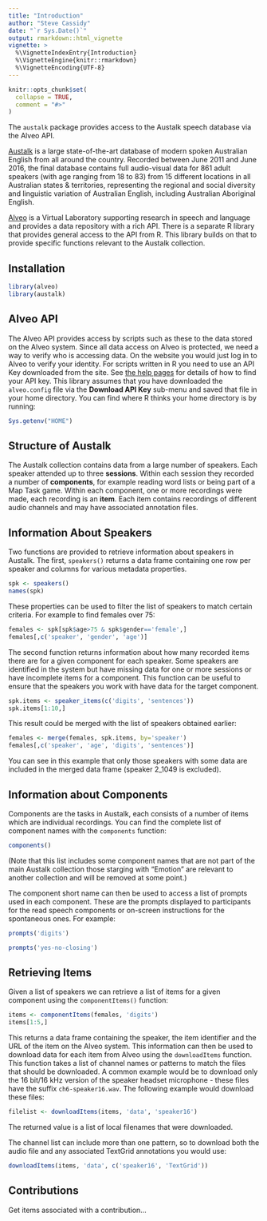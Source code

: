 ```yaml
---
title: "Introduction"
author: "Steve Cassidy"
date: "`r Sys.Date()`"
output: rmarkdown::html_vignette
vignette: >
  %\VignetteIndexEntry{Introduction}
  %\VignetteEngine{knitr::rmarkdown}
  %\VignetteEncoding{UTF-8}
---
```


```r
knitr::opts_chunk$set(
  collapse = TRUE,
  comment = "#>"
)
```

The `austalk` package provides access to the Austalk speech database via the Alveo API. 

[Austalk](https://austalk.edu.au/) is a large state-of-the-art database of modern spoken Australian English from all around the country. Recorded between June 2011 and June 2016, the final database contains full audio-visual data for 861 adult speakers (with age ranging from 18 to 83) from 15 different locations in all Australian states & territories, representing the regional and social diversity and linguistic variation of Australian English, including Australian Aboriginal English.

[Alveo](https://alveo.edu.au/) is a Virtual Laboratory supporting research in speech and 
language and provides a data repository with a rich API.   There is a separate R library
that provides general access to the API from R.  This library builds on that to provide
specific functions relevant to the Austalk collection.

## Installation

```r
library(alveo)
library(austalk)
```

## Alveo API

The Alveo API provides access by scripts such as these to the data stored on 
the Alveo system.  Since all data access on Alveo is protected, we need a way
to verify who is accessing data.  On the website you would just log in to Alveo
to verify your identity.  For scripts written in R you need to use an API Key downloaded
from the site.  See [the help pages](http://alveo.edu.au/documentation/getting-access-to-alveo-and-galaxy/whats-an-api-key/) for details of how to find your API key.   This library assumes that you
have downloaded the `alveo.config` file via the **Download API Key** sub-menu and 
saved that file in your home directory. You can find where R thinks your home directory 
is by running:

```r
Sys.getenv("HOME")
```

## Structure of Austalk

The Austalk collection contains data from a large number of speakers. Each speaker
attended up to three **sessions**. Within each session they recorded a number of
**components**, for example reading word lists or being part of a Map Task game.  Within
each component, one or more recordings were made, each recording is an **item**.   Each
item contains recordings of different audio channels and may have associated 
annotation files.

## Information About Speakers

Two functions are provided to retrieve information about speakers in Austalk.  The first,
`speakers()` returns a data frame containing one row per speaker and columns for various 
metadata properties. 

```r
spk <- speakers()
names(spk)
```
These properties can be used to filter the list of speakers to match certain criteria. For
example to find females over 75:

```r
females <- spk[spk$age>75 & spk$gender=='female',]
females[,c('speaker', 'gender', 'age')]
```

The second function returns information about how many recorded items there are for a given
component for each speaker.  Some speakers are identified in the system but have missing data
for one or more sessions or have incomplete items for a component.   This function can be useful to 
ensure that the speakers you work with have data for the target component.  

```r
spk.items <- speaker_items(c('digits', 'sentences'))
spk.items[1:10,]
```

This result could be merged with the list of speakers obtained earlier:

```r
females <- merge(females, spk.items, by='speaker')
females[,c('speaker', 'age', 'digits', 'sentences')]
```

You can see in this example that only those speakers with some data are included in the merged data frame
(speaker 2_1049 is excluded).


## Information about Components

Components are the tasks in Austalk, each consists of a number of items which are individual recordings.
You can find the complete list of component names with the `components` function:

```r
components()
```

(Note that this list includes some component names that are not part of the main Austalk collection
those starging with "Emotion" are relevant to another collection and will be removed at some point.)

The component short name can then be used to access a list of prompts used in each component. These 
are the prompts displayed to participants for the read speech components or on-screen instructions for
the spontaneous ones.  For example:

```r
prompts('digits')
```

```r
prompts('yes-no-closing')
```

## Retrieving Items

Given a list of speakers we can retrieve a list of items for a given component using the `componentItems()` function:

```r
items <- componentItems(females, 'digits')
items[1:5,]
```

This returns a data frame containing the speaker, the item identifier and the URL of the item on the
Alveo system. This information can then be used to download data for each item from Alveo using the 
`downloadItems` function.  This function takes a list of channel names or patterns to match
the files that should be downloaded.  A common example would be to download only the 16 bit/16 kHz
version of the speaker headset microphone - these files have the suffix `ch6-speaker16.wav`. The
following example would download these files:

```r
filelist <- downloadItems(items, 'data', 'speaker16')
```
The returned value is a list of local filenames that were downloaded.

The channel list can include more than one pattern, so to download both the audio file and any
associated TextGrid annotations you would use:

```r
downloadItems(items, 'data', c('speaker16', 'TextGrid'))
```

## Contributions

Get items associated with a contribution...




